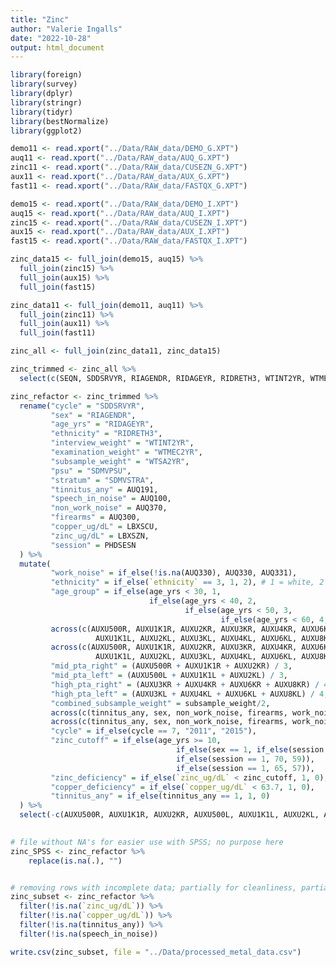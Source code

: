 ```yaml
---
title: "Zinc"
author: "Valerie Ingalls"
date: "2022-10-28"
output: html_document
---
```


```r
library(foreign)
library(survey)
library(dplyr)
library(stringr)
library(tidyr)
library(bestNormalize)
library(ggplot2)
```


```r
demo11 <- read.xport("../Data/RAW_data/DEMO_G.XPT")
auq11 <- read.xport("../Data/RAW_data/AUQ_G.XPT")
zinc11 <- read.xport("../Data/RAW_data/CUSEZN_G.XPT")
aux11 <- read.xport("../Data/RAW_data/AUX_G.XPT")
fast11 <- read.xport("../Data/RAW_data/FASTQX_G.XPT")

demo15 <- read.xport("../Data/RAW_data/DEMO_I.XPT")
auq15 <- read.xport("../Data/RAW_data/AUQ_I.XPT")
zinc15 <- read.xport("../Data/RAW_data/CUSEZN_I.XPT")
aux15 <- read.xport("../Data/RAW_data/AUX_I.XPT")
fast15 <- read.xport("../Data/RAW_data/FASTQX_I.XPT")
```


```r
zinc_data15 <- full_join(demo15, auq15) %>%
  full_join(zinc15) %>%
  full_join(aux15) %>%
  full_join(fast15)

zinc_data11 <- full_join(demo11, auq11) %>%
  full_join(zinc11) %>%
  full_join(aux11) %>%
  full_join(fast11)

zinc_all <- full_join(zinc_data11, zinc_data15)
```


```r
zinc_trimmed <- zinc_all %>%
  select(c(SEQN, SDDSRVYR, RIAGENDR, RIDAGEYR, RIDRETH3, WTINT2YR, WTMEC2YR, SDMVPSU, SDMVSTRA, AUQ191, AUQ100, AUXU500R, AUXU1K1R, AUXU2KR, AUXU500L, AUXU1K1L, AUXU2KL, AUXU3KR, AUXU4KR, AUXU6KR, AUXU8KR, AUXU3KL, AUXU4KL, AUXU6KL, AUXU8KL, AUQ330, AUQ331, AUQ370, AUQ300, WTSA2YR, LBXSCU, LBXSZN, PHDSESN))

zinc_refactor <- zinc_trimmed %>%
  rename("cycle" = "SDDSRVYR",
         "sex" = "RIAGENDR",
         "age_yrs" = "RIDAGEYR",
         "ethnicity" = "RIDRETH3",
         "interview_weight" = "WTINT2YR",
         "examination_weight" = "WTMEC2YR",
         "subsample_weight" = "WTSA2YR",
         "psu" = "SDMVPSU",
         "stratum" = "SDMVSTRA",
         "tinnitus_any" = AUQ191,
         "speech_in_noise" = AUQ100,
         "non_work_noise" = AUQ370,
         "firearms" = AUQ300,
         "copper_ug/dL" = LBXSCU,
         "zinc_ug/dL" = LBXSZN,
         "session" = PHDSESN
  ) %>%
  mutate(
         "work_noise" = if_else(!is.na(AUQ330), AUQ330, AUQ331),
         "ethnicity" = if_else(`ethnicity` == 3, 1, 2), # 1 = white, 2 is non white/Hispanic
         "age_group" = if_else(age_yrs < 30, 1, 
                               if_else(age_yrs < 40, 2, 
                                       if_else(age_yrs < 50, 3, 
                                               if_else(age_yrs < 60, 4, 5)))),
         across(c(AUXU500R, AUXU1K1R, AUXU2KR, AUXU3KR, AUXU4KR, AUXU6KR, AUXU8KR, AUXU500L,
                   AUXU1K1L, AUXU2KL, AUXU3KL, AUXU4KL, AUXU6KL, AUXU8KL), ~na_if(., 888)),
         across(c(AUXU500R, AUXU1K1R, AUXU2KR, AUXU3KR, AUXU4KR, AUXU6KR, AUXU8KR, AUXU500L,
                   AUXU1K1L, AUXU2KL, AUXU3KL, AUXU4KL, AUXU6KL, AUXU8KL), ~if_else(. == 666, 110, .)),
         "mid_pta_right" = (AUXU500R + AUXU1K1R + AUXU2KR) / 3,
         "mid_pta_left" = (AUXU500L + AUXU1K1L + AUXU2KL) / 3,
         "high_pta_right" = (AUXU3KR + AUXU4KR + AUXU6KR + AUXU8KR) / 4,
         "high_pta_left" = (AUXU3KL + AUXU4KL + AUXU6KL + AUXU8KL) / 4,
         "combined_subsample_weight" = subsample_weight/2,
         across(c(tinnitus_any, sex, non_work_noise, firearms, work_noise, speech_in_noise),  ~na_if(., 7)),
         across(c(tinnitus_any, sex, non_work_noise, firearms, work_noise, speech_in_noise),  ~na_if(., 9)),
         "cycle" = if_else(cycle == 7, "2011", "2015"),
         "zinc_cutoff" = if_else(age_yrs >= 10, 
                                     if_else(sex == 1, if_else(session == 1, 74, 61), 
                                     if_else(session == 1, 70, 59)),
                                     if_else(session == 1, 65, 57)),
         "zinc_deficiency" = if_else(`zinc_ug/dL` < zinc_cutoff, 1, 0), # 0 is no deficiency
         "copper_deficiency" = if_else(`copper_ug/dL` < 63.7, 1, 0),
         "tinnitus_any" = if_else(tinnitus_any == 1, 1, 0)
  ) %>%
  select(-c(AUXU500R, AUXU1K1R, AUXU2KR, AUXU500L, AUXU1K1L, AUXU2KL, AUXU3KR, AUXU4KR, AUXU6KR, AUXU8KR, AUXU3KL, AUXU4KL, AUXU6KL, AUXU8KL, AUQ330, AUQ331, subsample_weight, zinc_cutoff, session))
    
```


```r
# file without NA's for easier use with SPSS; no purpose here
zinc_SPSS <- zinc_refactor %>%
    replace(is.na(.), "")


# removing rows with incomplete data; partially for cleanliness, partially for better functioning with later analyses
zinc_subset <- zinc_refactor %>%
  filter(!is.na(`zinc_ug/dL`)) %>%
  filter(!is.na(`copper_ug/dL`)) %>%
  filter(!is.na(tinnitus_any)) %>%
  filter(!is.na(speech_in_noise))
```

```r
write.csv(zinc_subset, file = "../Data/processed_metal_data.csv")
```

